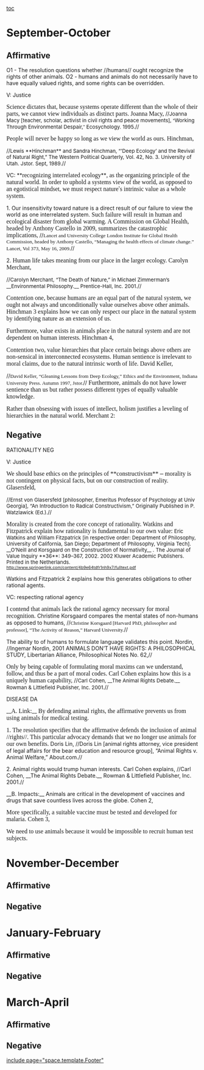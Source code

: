 [[toc]]
=September-October= 
==Affirmative== 

O1 - The resolution questions whether //humans// ought recognize the rights of other animals.
O2 - humans and animals do not necessarily have to have equally valued rights, and some rights can be overridden.

V: Justice

<span style="font-family: 'Times New Roman'; font-size: 12pt;">Science dictates that, because systems operate different than the whole of their parts, we cannot view individuals as distinct parts. Joanna Macy,</span>
//<span style="font-size: 10pt;">Joanna Macy [teacher, scholar, activist in civil rights and peace movements], </span><span style="font-family: Helvetica; font-size: 10pt;">“</span><span style="font-size: 10pt;">Working Through Environmental Despair,</span><span style="font-family: Helvetica; font-size: 10pt;">”</span><span style="font-size: 10pt;"> Ecosychology. 1995.</span>//

<span style="font-family: 'Times New Roman'; font-size: 12pt;">People will never be happy so long as we view the world as ours. Hinchman,</span>

//<span style="font-size: 10pt;">Lewis **Hinchman** and Sandra Hinchman, “’Deep Ecology’ and the Revival of Natural Right,” The Western Political Quarterly, Vol. 42, No. 3. University of Utah. Jstor. Sept, 1989.</span>//


VC: **<span style="font-family: 'Times New Roman'; font-size: 12pt;">recognizing interrelated ecology</span>**<span style="font-family: 'Times New Roman'; font-size: 12pt;">, as the organizing principle of the natural world. In order to uphold a systems view of the world, as opposed to an egotistical mindset, we must respect nature</span><span style="font-family: Helvetica; font-size: 12pt;">’</span><span style="font-family: 'Times New Roman'; font-size: 12pt;">s intrinsic value as a whole system. </span>

1. Our insensitivity toward nature is a direct result of our failure to view the world as one interrelated system. <span style="font-family: 'Times New Roman'; font-size: 12pt;">Such failure will result in human and ecological disaster from global warming. A Commission on Global Health, headed by Anthony Castello in 2009, summarizes the catastrophic implications,</span>
//<span style="font-family: 'Times New Roman'; font-size: 10pt;">Lancet and University College London Institute for Global Health Commission, headed by Anthony Castello, “Managing the health effects of climate change.” Lancet, Vol 373, May 16, 2009.</span>//

2. <span style="font-family: 'Times New Roman'; font-size: 12pt;">Human life takes meaning from our place in the larger ecology. Carolyn Merchant,</span>

//<span style="font-size: 10pt;">Carolyn Merchant, “The Death of Nature,” in Michael Zimmerman’s __Environmental Philosophy.__ Prentice-Hall, Inc. 2001.</span>//



<span style="font-family: 'Times New Roman'; font-size: 12pt;">Contention one, because humans are an equal part of the natural system, we ought not always and unconditionally value ourselves above other animals. Hinchman 3 explains how we can only respect our place in the natural system by identifying nature as an extension of us.</span>

<span style="font-family: 'Times New Roman'; font-size: 12pt;">Furthermore, value exists in animals place in the natural system and are not dependent on human interests. Hinchman 4,</span>



<span style="font-family: 'Times New Roman'; font-size: 12pt;">Contention two, value hierarchies that place certain beings above others are non-sensical in interconnected ecosystems. Human sentience is irrelevant to moral claims, due to the natural intrinsic worth of life. David Keller,</span>

//<span style="font-family: 'Times New Roman'; font-size: 10pt;">David Keller, “Gleaning Lessons from Deep Ecology,” Ethics and the Environment, Indiana University Press. Autumn 1997, Jstor.</span>//
<span style="font-family: 'Times New Roman'; font-size: 12pt;">Furthermore, animals do not have lower sentience than us but rather possess different types of equally valuable knowledge.</span>


<span style="font-family: 'Times New Roman'; font-size: 12pt;">Rather than obsessing with issues of intellect, holism justifies a leveling of hierarchies in the natural world. Merchant 2:</span>


==Negative== 
RATIONALITY NEG

V: Justice

<span style="font-family: 'Times New Roman'; font-size: 12pt;">We should base ethics on the principles of **constructivism** </span><span style="font-family: Helvetica; font-size: 12pt;">–</span><span style="font-family: 'Times New Roman'; font-size: 12pt;"> morality is not contingent on physical facts, but on our construction of reality. Glasersfeld,</span>

//<span style="font-size: 10pt;">Ernst von Glasersfeld [philosopher, Emeritus Professor of Psychology at Univ Georgia], “An Introduction to Radical Constructivism,” Originally Published in P. Watzlawick (Ed.).</span>//

<span style="font-family: 'Times New Roman'; font-size: 12pt;">Morality is created from the core concept of rationality. Watkins and Fitzpatrick explain how rationality is fundamental to our own value:</span>
<span style="font-size: 10pt;">Eric Watkins and William Fitzpatrick [in respective order: Department of Philosophy, University of California, San Diego; Department of Philosophy, Virginia Tech]. __O’Neill and Korsgaard on the Construction of Normativity__ . The Journal of Value Inquiry **36**: 349–367, 2002. 2002 Kluwer Academic Publishers. Printed in the Netherlands. </span><span style="font-size: 8pt;">[[http://www.springerlink.com/content/4b9e64tdfr1nh9x7/fulltext.pdf]]</span>

Watkins and Fitzpatrick 2 explains how this generates obligations to other rational agents.

VC: respecting rational agency


<span style="font-family: 'Times New Roman'; font-size: 12pt;">I contend that animals lack the rational agency necessary for moral recognition. </span>Christine Korsgaard compares the mental states of non-humans as opposed to humans,
//<span style="font-family: 'Times New Roman'; font-size: 10pt;">Christine Korsgaard [Harvard PhD, philosopher and professor], “The Activity of Reason,” Harvard University.</span>//


The ability to of humans to formulate language validates this point. Nordin,
//Ingemar Nordin, 2001 ANIMALS DON’T HAVE RIGHTS: A PHILOSOPHICAL STUDY, Libertarian Alliance, Philosophical Notes No. 62,//

<span style="font-family: 'Times New Roman'; font-size: 12pt;">Only by being capable of formulating moral maxims can we understand, follow, and thus be a part of moral codes. Carl Cohen explains how this is a uniquely human capability,</span>
//<span style="font-size: 10pt;">Carl Cohen, __The Animal Rights Debate.__ Rowman & Littlefield Publisher, Inc. 2001.</span>//





DISEASE DA

__<span style="font-family: Cambria; font-size: 12pt;">A. Link:</span>__
<span style="font-family: Cambria; font-size: 12pt;">By defending animal rights, the affirmative prevents us from using animals for medical testing.</span>

<span style="font-family: Cambria; font-size: 12pt;">1. The resolution specifies that the affirmative defends the inclusion of animal //rights//. This particular advocacy demands that we no longer use animals for our own benefits. </span>Doris Lin,
//Doris Lin [animal rights attorney, vice president of legal affairs for the bear education and resource group], “Animal Rights v. Animal Welfare,” About.com.//

2. Animal rights would trump human interests. Carl Cohen explains,
//Carl Cohen, __The Animal Rights Debate.__ Rowman & Littlefield Publisher, Inc. 2001.//

__B. Impacts:__
Animals are critical in the development of vaccines and drugs that save countless lives across the globe. Cohen 2,

<span style="font-family: Cambria; font-size: 12pt;">More specifically, a suitable vaccine must be tested and developed for malaria. Cohen 3,</span>


<span style="font-family: Cambria; font-size: 12pt;">We need to use animals because it would be impossible to recruit human test subjects. </span>

=November-December= 
==Affirmative== 
==Negative== 

=January-February= 
==Affirmative== 
==Negative== 

=March-April= 
==Affirmative== 
==Negative== 

[[include page="space.template.Footer"]]